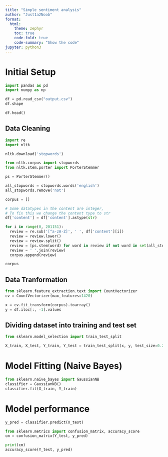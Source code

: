 ```yaml
---
title: "Simple sentiment analysis"
author: "Just1a2Noob"
format:
  html:
    theme: zephyr
    toc: true
    code-fold: true
    code-summary: "Show the code"
jupyter: python3
---
```


# Initial Setup

```python
import pandas as pd 
import numpy as np

df = pd.read_csv("output.csv")
df.shape
```

```python
df.head()
```

## Data Cleaning

```python
import re 
import nltk

nltk.download('stopwords') 

from nltk.corpus import stopwords
from nltk.stem.porter import PorterStemmer

ps = PorterStemmer()

all_stopwords = stopwords.words('english')
all_stopwords.remove('not')
```

```python
corpus = []

# Some datatypes in the content are integer,
# To fix this we change the content type to str
df['content'] = df['content'].astype(str)

for i in range(0, 201151):
  review = re.sub('[^a-zA-Z]', ' ', df['content'][i])
  review = review.lower()
  review = review.split()
  review = [ps.stem(word) for word in review if not word in set(all_stopwords)]
  review = ' '.join(review)
  corpus.append(review)

corpus
```

## Data Tranformation

```python
from sklearn.feature_extraction.text import CountVectorizer
cv = CountVectorizer(max_features=1420)

x = cv.fit_transform(corpus).toarray()
y = df.iloc[:, -1].values
```

## Dividing dataset into training and test set

```python
from sklearn.model_selection import train_test_split

X_train, X_test, Y_train, Y_test = train_test_split(x, y, test_size=0.2, random_state=0)
```

# Model Fitting (Naive Bayes)

```python
from sklearn.naive_bayes import GaussianNB
classifier = GaussianNB()
classifier.fit(X_train, Y_train)
```

# Model performance

```python
y_pred = classifier.predict(X_test)

from sklearn.metrics import confusion_matrix, accuracy_score
cm = confusion_matrix(Y_test, y_pred)

print(cm)
accuracy_score(Y_test, y_pred)
```
